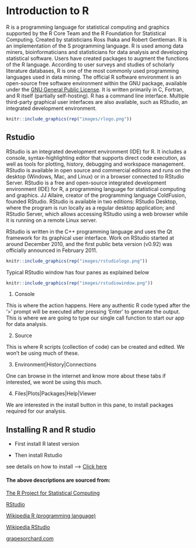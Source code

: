 # Introduction to R
R is a programming language for statistical computing and graphics supported by the R Core Team and the R Foundation for Statistical Computing. Created by statisticians Ross Ihaka and Robert Gentleman. R is an implementation of the S programming language. R is used among data miners, bioinformaticians and statisticians for data analysis and developing statistical software. Users have created packages to augment the functions of the R language.
According to user surveys and studies of scholarly literature databases, R is one of the most commonly used programming languages used in data mining. The official R software environment is an open-source free software environment within the GNU package, available under the [GNU General Public License](https://www.gnu.org/licenses/gpl-3.0.en.html). It is written primarily in C, Fortran, and R itself (partially self-hosting). R has a command line interface. Multiple third-party graphical user interfaces are also available, such as RStudio, an integrated development environment.  

```r
knitr::include_graphics(rep("images/rlogo.png"))
```

## Rstudio  
RStudio is an integrated development environment (IDE) for R. It includes a console, syntax-highlighting editor that supports direct code execution, as well as tools for plotting, history, debugging and workspace management. RStudio is available in open source and commercial editions and runs on the desktop (Windows, Mac, and Linux) or in a browser connected to RStudio Server. RStudio is a free and open-source integrated development environment (IDE) for R, a programming language for statistical computing and graphics. JJ Allaire, creator of the programming language ColdFusion, founded RStudio. RStudio is available in two editions: RStudio Desktop, where the program is run locally as a regular desktop application; and RStudio Server, which allows accessing RStudio using a web browser while it is running on a remote Linux server.  

RStudio is written in the C++ programming language and uses the Qt framework for its graphical user interface. Work on RStudio started at around December 2010, and the first public beta version (v0.92) was officially announced in February 2011.  

```r
knitr::include_graphics(rep("images/rstudiologo.png"))
```

Typical RStudio window has four panes as explained below  

```r
knitr::include_graphics(rep("images/rstudiowindow.png"))
```

1. Console

This is where the action happens. Here any authentic R code typed after the ‘>’ prompt will be executed after pressing ‘Enter’ to generate the output. This is where we are going to type our single call function to start our app for data analysis.  

2. Source

This is where R scripts (collection of code) can be created and edited. We won't be using much of these.  

3. Environment|History|Connections

One can browse in the internet and know more about these tabs if interested, we wont be using this much.   

4. Files|Plots|Packages|Help|Viewer  

We are interested in the install button in this pane, to install packages required for our analysis.




## Installing R and R studio  
 
- First install R latest version  

- Then install Rstudio  

see details on how to install --> [Click here](https://www.grapesorchard.com/install-r)  



#### The above descriptions are sourced from: {-}

[The R Project for Statistical Computing](https://www.r-project.org/)

[RStudio](https://www.rstudio.com/)

[Wikipedia R (programming language)](https://en.wikipedia.org/wiki/R_(programming_language))

[Wikipedia RStudio](https://en.wikipedia.org/wiki/RStudio)  

[grapesorchard.com](https://www.grapesorchard.com/)